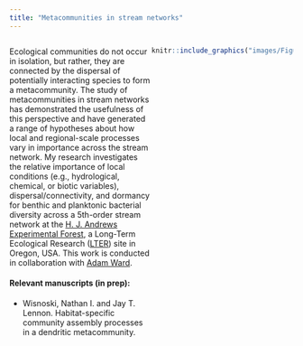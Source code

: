 ```yaml
---
title: "Metacommunities in stream networks"
---
```

<style>
.column-left{
  float: left;
  width: 50%;
  text-align: left;
}

.column-right{
  float: right;
  width: 50%;
  text-align: left;
}
</style>


<div class="column-left">
Ecological communities do not occur in isolation, but rather, they are connected by the dispersal of potentially interacting species to form a metacommunity. The study of metacommunities in stream networks has demonstrated the usefulness of this perspective and have generated a range of hypotheses about how local and regional-scale processes vary in importance across the stream network. My research investigates the relative importance of local conditions (e.g., hydrological, chemical, or biotic variables), dispersal/connectivity, and dormancy for benthic and planktonic bacterial diversity across a 5th-order stream network at the [H. J. Andrews Experimental Forest](http://andrewsforest.oregonstate.edu/), a Long-Term Ecological Research ([LTER](https://lternet.edu/)) site in Oregon, USA. This work is conducted in collaboration with [Adam Ward](http://www.indiana.edu/~hydro/). 


#### Relevant manuscripts (in prep): 
- Wisnoski, Nathan I. and Jay T. Lennon. Habitat-specific community assembly processes in a
dendritic metacommunity.
</div>

<div class="column-right">
```r
knitr::include_graphics("images/Figure2_hja-dbrda.png")
```
</div>